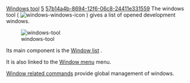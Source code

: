 [[Property:title|Windows tool]]
[[Property:weight|5]]
[[Property:uuid|57b14a4b-8694-12f6-06c8-24411e331559]]
The windows tool (  [[Image:windows-windows-icon]] ) gives a list of opened development windows. 

[[Image:windows-tool]]  

Its main component is the [[Window list|Window list]] . 

It is also linked to the [[Window menu|Window menu]]  menu. 

[[Window related commands|Window related commands]] provide global management of windows.




